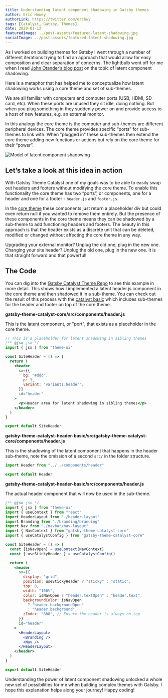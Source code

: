```yaml
---
title: Understanding latent component shadowing in Gatsby themes
author: Eric Howey
authorLink: https://twitter.com/erchwy
tags: [Catalyst, Gatsby, Themes]
date: 2020-01-12
featuredImage: ../post-assets/featured-latent-shadowing.jpg
socialImage: ../post-assets/featured-latent-shadowing.jpg
---
```


As I worked on building themes for Gatsby I went through a number of different iterations trying to find an approach that would allow for easy composition and clear separation of concerns. The lightbulb went off for me when I read [John Otander’s blog post](https://johno.com/latent-component-shadowing) on the topic of latent component shadowing.

Here is a metaphor that has helped me to conceptualize how latent shadowing works using a core theme and set of sub-themes.

We are all familiar with computers and computer ports (USB, HDMI, SD card, etc). When these ports are unused they sit idle, doing nothing. But when you plug something in they suddenly power on and provide access to a host of new features, e.g. an external monitor.

In this analogy the core theme is the computer and sub-themes are different peripheral devices. The core theme provides specific “ports” for sub-themes to link with. When "plugged in" these sub-themes then extend the core theme adding new functions or actions but rely on the core theme for their “power”.

![Model of latent component shadowing](../post-assets/model-latent-shadowing.png "Model of latent component shadowing")

## Let’s take a look at this idea in action

With Gatsby Theme Catalyst one of my goals was to be able to easily swap out headers and footers without modifying the core theme. To enable this functionality the core theme has two “ports”, or components, one for a header and one for a footer - `header.js` and `footer.js`.

In the [core theme](https://gatsby-starter-catalyst-core.netlify.com/) these components just return a placeholder div but could even return null if you wanted to remove them entirely. But the presence of these components in the core theme means they can be shadowed by a sub-theme to add functioning headers and footers. The beauty in this approach is that the header exists as a discrete unit that can be deleted, modified or changed without affecting the core theme in any way.

Upgrading your external monitor? Unplug the old one, plug in the new one. Changing your site header? Unplug the old one, plug in the new one. It is that straight forward and that powerful!

## The Code

You can dig into the [Gatsby Catalyst Theme Repo](https://github.com/ehowey/gatsby-theme-catalyst) to see this example in more detail. This shows how I implemented a latent header.js component in the core theme and then shadowed it in a sub-theme. You can check out the result of this process with the [catalyst basic](https://gatsby-starter-catalyst-basic.netlify.com/) which includes sub-themes for the header and footer on top of the core theme.

**gatsby-theme-catalyst-core/src/components/header.js**

This is the latent component, or "port", that exists as a placeholder in the core theme.

```jsx
// This is a placeholder for latent shadowing in sibling themes
/** @jsx jsx */
import { jsx } from "theme-ui"

const SiteHeader = () => {
  return (
    <header
      sx={{
        bg: "#ddd",
        p: 3,
        variant: "variants.header",
      }}
      id="header"
    >
      <p>Header area for latent shadowing in sibling themes</p>
    </header>
  )
}

export default SiteHeader
```

**gatsby-theme-catalyst-header-basic/src/gatsby-theme-catalyst-core/components/header.js**

This is the shadowing of the latent component that happens in the header sub-theme, note the omission of a second `src/` in the folder structure.

```jsx
import Header from "../../components/header"

export default Header
```

**gatsby-theme-catalyst-header-basic/src/components/header.js**

The actual header component that will now be used in the sub-theme.

```jsx
/** @jsx jsx */
import { jsx } from "theme-ui"
import { useContext } from "react"
import HeaderLayout from "./header-layout"
import Branding from "./branding/branding"
import Nav from "./navbar/nav-layout"
import { NavContext } from "gatsby-theme-catalyst-core"
import { useCatalystConfig } from "gatsby-theme-catalyst-core"

const SiteHeader = () => {
  const [isNavOpen] = useContext(NavContext)
  const { useStickyHeader } = useCatalystConfig()

  return (
    <header
      sx={{
        display: "grid",
        position: useStickyHeader ? "sticky" : "static",
        top: 0,
        width: "100%",
        color: isNavOpen ? "header.textOpen" : "header.text",
        backgroundColor: isNavOpen
          ? "header.backgroundOpen"
          : "header.background",
        zIndex: "888", // Ensure the header is always on top
      }}
      id="header"
    >
      <HeaderLayout>
        <Branding />
        <Nav />
      </HeaderLayout>
    </header>
  )
}

export default SiteHeader
```

Understanding the power of latent component shadowing unlocked a whole new set of possibilities for me when building complex themes with Gatsby. I hope this explanation helps along your journey! Happy coding!
